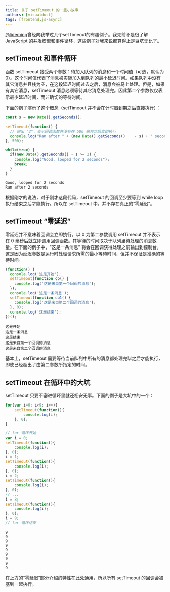 ```yaml
---
title: 关于 setTimeout 的一些小故事
authors: [visualdust]
tags: [frontend,js-async]
---
```



[@lideming](https://yuuza.net/)曾经向我举过几个setTimeout的有趣例子。我先前不是很了解 JavaScript 的并发模型和事件循环，这些例子对我来说都算得上是巨坑无比了。

## setTimeout 和事件循环

函数 setTimeout 接受两个参数：待加入队列的消息和一个时间值（可选，默认为 0）。这个时间值代表了消息被实际加入到队列的最小延迟时间。如果队列中没有其它消息并且栈为空，在这段延迟时间过去之后，消息会被马上处理。但是，如果有其它消息，setTimeout 消息必须等待其它消息处理完。因此第二个参数仅仅表示最少延迟时间，而非确切的等待时间。

下面的例子演示了这个概念（setTimeout 并不会在计时器到期之后直接执行）：

<Tabs>
  <TabItem value="code" default>

  ```typescript
  const s = new Date().getSeconds();
  
  setTimeout(function() {
    // 输出 "2"，表示回调函数并没有在 500 毫秒之后立即执行
    console.log("Ran after " + (new Date().getSeconds()    - s) + " seconds");
  }, 500);
  
  while(true) {
    if(new Date().getSeconds() - s >= 2) {
      console.log("Good, looped for 2 seconds");
      break;
    }
  }
  ```
  
  </TabItem>
  <TabItem value="result">

  ```
  Good, looped for 2 seconds
  Ran after 2 seconds
  ```

  </TabItem>
</Tabs> 

根据刚才的说法，对于刚才这段代码，setTimeout 的回调至少要等到 while loop 执行结束之后才能执行。所以在 setTimeout 中，并不存在真正的“零延迟”。

## setTimeout “零延迟”

零延迟并不意味着回调会立即执行。以 0 为第二参数调用 setTimeout 并不表示在 0 毫秒后就立即调用回调函数。其等待的时间取决于队列里待处理的消息数量。在下面的例子中，"这是一条消息" 将会在回调获得处理之前输出到控制台，这是因为延迟参数是运行时处理请求所需的最小等待时间，但并不保证是准确的等待时间。

<Tabs>
  <TabItem value="code" default>

  ```typescript
  (function() {
    console.log('这是开始');
    setTimeout(function cb() {
      console.log('这是来自第一个回调的消息');
    });
    console.log('这是一条消息');
    setTimeout(function cb1() {
      console.log('这是来自第二个回调的消息');
    }, 0);
    console.log('这是结束');
  })();
  ```
  
  </TabItem>
  <TabItem value="result">

  ```
  这是开始
  这是一条消息
  这是结束
  这是来自第一个回调的消息
  这是来自第二个回调的消息
  ```

  </TabItem>
</Tabs> 

基本上，setTimeout 需要等待当前队列中所有的消息都处理完毕之后才能执行，即使已经超出了由第二参数所指定的时间。

## setTimeout 在循环中的大坑

setTimeout 只要不塞进循环里就还相安无事。下面的例子是大坑中的一个：

<Tabs>
  <TabItem value="code" default>

  ```typescript
  for(var i=0; i<9; i++){
      setTimeout(function(){
          console.log(i);
      }, 0);
  }
  ```

  </TabItem>
  <TabItem value="等效 code(?)" default>

  ```typescript
  // for 循环开始
  var i = 0;
  setTimeout(function(){
      console.log(i);
  }, 0);
  i = 1;
  setTimeout(function(){
      console.log(i);
  }, 0);
  i = 2;
  setTimeout(function(){
      console.log(i);
  }, 0);
  // ...
  i = 8;
  setTimeout(function(){
      console.log(i);
  }, 0);
  i = 9;
  // for 循环结束
  ```

  </TabItem>
  <TabItem value="result">

  ```
  9
  9
  9
  9
  9
  9
  9
  9
  9
  ```

  </TabItem>
</Tabs> 

在上方的“零延迟”部分介绍的特性在此处通用，所以所有 setTimeout 的回调会被塞到一起执行。

